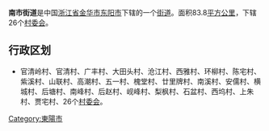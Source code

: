 {{中国乡级行政区
| 行政区全称 = 南市街道
| 景观照片文件名 =
| 景观照片描述 =
| 汉语拼音 = Nanshi Jiedao
| 通用拼音 =
| 注音符號 =
| 其它标音类型1 =
| 其它标音1 =
| 其它标音类型2 =
| 其它标音2 =
| 其它语言类型1 = [[英语|英语]]
| 其它语言地名1 = Nanshi Sub-district
| 其它语言类型2 =
| 其它语言地名2 =
| 上级行政区 = [[浙江省|浙江省]][[金华市|金华市]][[东阳市|东阳市]]
| 行政区类别 = [[街道_(行政区划)|街道]]
| 行政区划代码 =
| 地理坐标 =
| 总面积 = 83.8[[平方公里|平方公里]]
| 户籍人口 = 
| 户籍人口年份 = 
| 常住人口 = 
| 常住人口年份 =
| 人口密度 = 
| 行政区划 = 辖26个[[村委会|村委会]]
| 官方网站 =
| 政府驻地 =
| 邮政编码 = 
| 毗邻行政区 = 
| 位置图文件名 =
| 位置图描述 =

}}
'''南市街道'''是中国[[浙江省|浙江省]][[金华市|金华市]][[东阳市|东阳市]]下辖的一个[[街道_(行政区划)|街道]]。面积83.8[[平方公里|平方公里]]，下辖26个[[村委会|村委会]]。

== 行政区划 ==
* 官清岭村、官清村、广丰村、大田头村、沧江村、西雅村、环柳村、陈宅村、紫溪村、山联村、高潮村、五一村、槐堂村、廿里牌村、南溪村、安儒村、横城村、后塘村、南峰村、后赵村、岘峰村、梨枫村、石盆村、西坞村、上朱村、贾宅村、26个[[村委会|村委会]]。

{{东阳市行政区划}}

[[Category:東陽市|Category:東陽市]]
